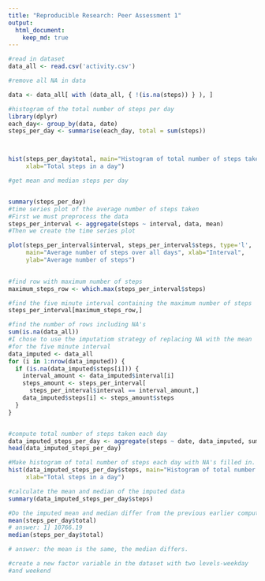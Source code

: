---
title: "Reproducible Research: Peer Assessment 1"
output: 
  html_document:
    keep_md: true
---

```{r xxx, echo=TRUE}
#read in dataset
data_all <- read.csv('activity.csv')

#remove all NA in data

data <- data_all[ with (data_all, { !(is.na(steps)) } ), ]

#histogram of the total number of steps per day
library(dplyr)
each_day<- group_by(data, date)
steps_per_day <- summarise(each_day, total = sum(steps))



hist(steps_per_day$total, main="Histogram of total number of steps taken per day", 
     xlab="Total steps in a day")

#get mean and median steps per day


summary(steps_per_day)
#time series plot of the average number of steps taken
#First we must preprocess the data
steps_per_interval <- aggregate(steps ~ interval, data, mean)
#Then we create the time series plot

plot(steps_per_interval$interval, steps_per_interval$steps, type='l', 
     main="Average number of steps over all days", xlab="Interval", 
     ylab="Average number of steps")
 

#find row with maximum number of steps
maximum_steps_row <- which.max(steps_per_interval$steps)

#find the five minute interval containing the maximum number of steps
steps_per_interval[maximum_steps_row,] 

#find the number of rows including NA's
sum(is.na(data_all))
#I chose to use the imputatiom strategy of replacing NA with the mean
#for the five minute interval
data_imputed <- data_all
for (i in 1:nrow(data_imputed)) {
  if (is.na(data_imputed$steps[i])) {
    interval_amount <- data_imputed$interval[i]
    steps_amount <- steps_per_interval[
      steps_per_interval$interval == interval_amount,]
    data_imputed$steps[i] <- steps_amount$steps
  }
}


#compute total number of steps taken each day
data_imputed_steps_per_day <- aggregate(steps ~ date, data_imputed, sum)
head(data_imputed_steps_per_day)

#Make histogram of total number of steps each day with NA's filled in.
hist(data_imputed_steps_per_day$steps, main="Histogram of total number of steps taken per day-imputed", 
     xlab="Total steps in a day")

#calculate the mean and median of the imputed data
summary(data_imputed_steps_per_day$steps)

#Do the imputed mean and median differ from the previous earlier computations?
mean(steps_per_day$total)
# answer: 1] 10766.19
median(steps_per_day$total)

# answer: the mean is the same, the median differs.

#create a new factor variable in the dataset with two levels-weekday
#and weekend



```
     
     
